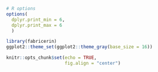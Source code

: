 ```r

# R options
options(
  dplyr.print_min = 6, 
  dplyr.print_max = 6
  )

library(fabricerin)
ggplot2::theme_set(ggplot2::theme_gray(base_size = 16))

knitr::opts_chunk$set(echo = TRUE, 
                      fig.align = "center")
```

